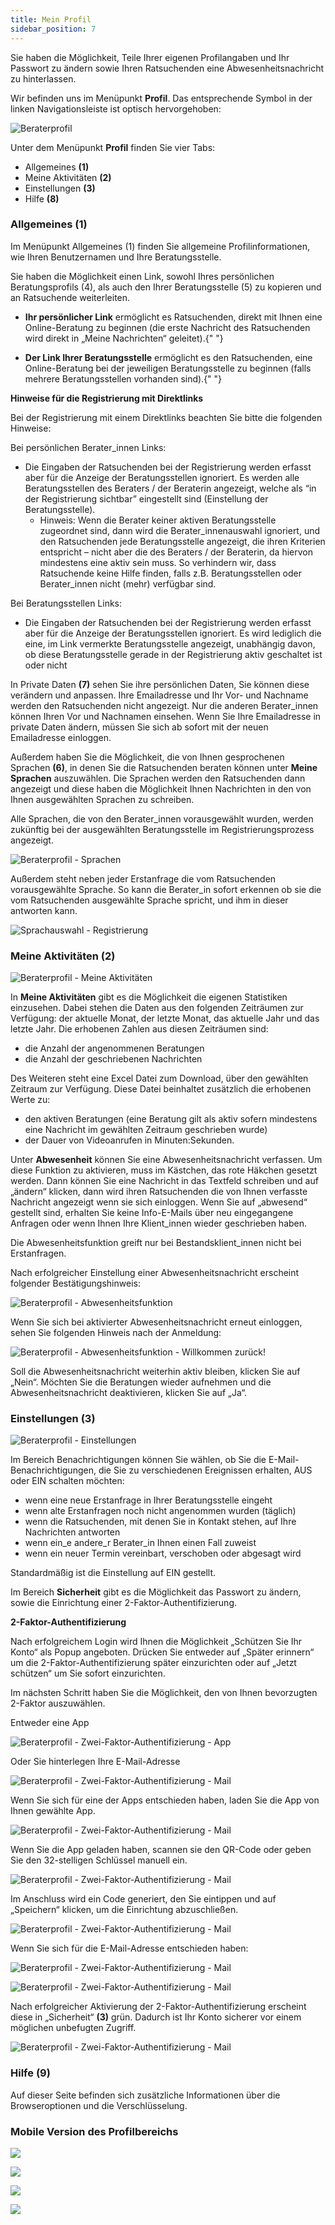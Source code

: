 ```yaml
---
title: Mein Profil
sidebar_position: 7
---
```



Sie haben die Möglichkeit, Teile Ihrer eigenen Profilangaben und Ihr Passwort zu ändern sowie Ihren Ratsuchenden eine Abwesenheitsnachricht zu hinterlassen.

Wir befinden uns im Menüpunkt <strong>Profil</strong>. Das entsprechende Symbol in der linken Navigationsleiste ist optisch hervorgehoben:

![Beraterprofil](../../../static/img/images-onlineberatung/01_Berater_Profil.png)

<span>
  Unter dem Menüpunkt <strong>Profil</strong> finden Sie vier Tabs:
</span>

- Allgemeines <strong>(1)</strong>
- Meine Aktivitäten <strong>(2)</strong>
- Einstellungen <strong>(3)</strong>
- Hilfe <strong>(8)</strong>

### Allgemeines <strong>(1)</strong>

Im Menüpunkt Allgemeines (1) finden Sie allgemeine Profilinformationen, wie Ihren Benutzernamen und Ihre Beratungsstelle.

Sie haben die Möglichkeit einen Link, sowohl Ihres persönlichen Beratungsprofils (4), als auch den Ihrer Beratungsstelle (5) zu kopieren und an Ratsuchende weiterleiten.

- <strong>Ihr persönlicher Link</strong> ermöglicht es Ratsuchenden, direkt mit Ihnen
  eine Online-Beratung zu beginnen (die erste Nachricht des Ratsuchenden wird direkt
  in „Meine Nachrichten“ geleitet).{" "}

- <strong>Der Link Ihrer Beratungsstelle</strong> ermöglicht es den Ratsuchenden,
  eine Online-Beratung bei der jeweiligen Beratungsstelle zu beginnen (falls mehrere
  Beratungsstellen vorhanden sind).{" "}

<strong>Hinweise für die Registrierung mit Direktlinks</strong>

Bei der Registrierung mit einem Direktlinks beachten Sie bitte die folgenden Hinweise:

<span>Bei persönlichen Berater_innen Links:</span>

- Die Eingaben der Ratsuchenden bei der Registrierung werden erfasst aber für die Anzeige der Beratungsstellen ignoriert. Es werden alle Beratungsstellen des Beraters / der Beraterin angezeigt, welche als “in der Registrierung sichtbar” eingestellt sind (Einstellung der Beratungsstelle).
  - Hinweis: Wenn die Berater keiner aktiven Beratungsstelle zugeordnet sind, dann wird die Berater_innenauswahl ignoriert, und den Ratsuchenden jede Beratungsstelle angezeigt, die ihren Kriterien entspricht – nicht aber die des Beraters / der Beraterin, da hiervon mindestens eine aktiv sein muss. So verhindern wir, dass Ratsuchende keine Hilfe finden, falls z.B. Beratungsstellen oder Berater_innen nicht (mehr) verfügbar sind.

<span>Bei Beratungsstellen Links:</span>

- Die Eingaben der Ratsuchenden bei der Registrierung werden erfasst aber für die Anzeige der Beratungsstellen ignoriert. Es wird lediglich die eine, im Link vermerkte Beratungsstelle angezeigt, unabhängig davon, ob diese Beratungsstelle gerade in der Registrierung aktiv geschaltet ist oder nicht

In Private Daten <strong>(7)</strong> sehen Sie ihre persönlichen Daten, Sie können diese verändern und anpassen. Ihre Emailadresse und Ihr Vor- und Nachname werden den Ratsuchenden nicht angezeigt. Nur die anderen Berater_innen können Ihren Vor und Nachnamen einsehen. Wenn Sie Ihre Emailadresse in private Daten ändern, müssen Sie sich ab sofort mit der neuen Emailadresse einloggen.

Außerdem haben Sie die Möglichkeit, die von Ihnen gesprochenen Sprachen <strong>(6)</strong>, in denen Sie die Ratsuchenden beraten können unter <strong>Meine Sprachen</strong> auszuwählen. Die Sprachen werden den Ratsuchenden dann angezeigt und diese haben die Möglichkeit Ihnen Nachrichten in den von Ihnen ausgewählten Sprachen zu schreiben.

Alle Sprachen, die von den Berater_innen vorausgewählt wurden, werden zukünftig bei der ausgewählten Beratungsstelle im Registrierungsprozess angezeigt.

![Beraterprofil - Sprachen](../../../static/img/images-onlineberatung/01_Berater_Profil_Sprachen.png)

Außerdem steht neben jeder Erstanfrage die vom Ratsuchenden vorausgewählte Sprache. So kann die Berater_in sofort erkennen ob sie die vom Ratsuchenden ausgewählte Sprache spricht, und ihm in dieser antworten kann.

![Sprachauswahl - Registrierung](../../../static/img/images-onlineberatung/01_Berater_Profil_Sprachen2.png)

### Meine Aktivitäten <strong>(2)</strong>

![Beraterprofil - Meine Aktivitäten](../../../static/img/images-onlineberatung/01_Berater_Profil_MeineAktivitaten.png)

In <strong>Meine Aktivitäten</strong> gibt es die Möglichkeit die eigenen Statistiken einzusehen. Dabei stehen die Daten aus den folgenden Zeiträumen zur Verfügung: der aktuelle Monat, der letzte Monat, das aktuelle Jahr und das letzte Jahr. Die erhobenen Zahlen aus diesen Zeiträumen sind:

- die Anzahl der angenommenen Beratungen
- die Anzahl der geschriebenen Nachrichten

Des Weiteren steht eine Excel Datei zum Download, über den gewählten Zeitraum zur Verfügung. Diese Datei beinhaltet zusätzlich die erhobenen Werte zu:

- den aktiven Beratungen (eine Beratung gilt als aktiv sofern mindestens eine Nachricht im gewählten Zeitraum geschrieben wurde)
- der Dauer von Videoanrufen in Minuten:Sekunden.

Unter <strong>Abwesenheit</strong> können Sie eine Abwesenheitsnachricht verfassen. Um diese Funktion zu aktivieren, muss im Kästchen, das rote Häkchen gesetzt werden. Dann können Sie eine Nachricht in das Textfeld schreiben und auf „ändern“ klicken, dann wird ihren Ratsuchenden die von Ihnen verfasste Nachricht angezeigt wenn sie sich einloggen. Wenn Sie auf „abwesend“ gestellt sind, erhalten Sie keine Info-E-Mails über neu eingegangene Anfragen oder wenn Ihnen Ihre Klient_innen wieder geschrieben haben.

<PrimaryNote>
  Die Abwesenheitsfunktion greift nur bei Bestandsklient_innen nicht bei
  Erstanfragen.
</PrimaryNote>

Nach erfolgreicher Einstellung einer Abwesenheitsnachricht erscheint folgender Bestätigungshinweis:

![Beraterprofil - Abwesenheitsfunktion](../../../static/img/images-onlineberatung/01_Berater_Profil_Abwesenheitsnachricht.png)

Wenn Sie sich bei aktivierter Abwesenheitsnachricht erneut einloggen, sehen Sie folgenden Hinweis nach der Anmeldung:

![Beraterprofil - Abwesenheitsfunktion - Willkommen zurück!](../../../static/img/images-onlineberatung/01_Berater_Profil_Abwesenheitsnachricht2.png)

Soll die Abwesenheitsnachricht weiterhin aktiv bleiben, klicken Sie auf „Nein“. Möchten Sie die Beratungen wieder aufnehmen und die Abwesenheitsnachricht deaktivieren, klicken Sie auf „Ja“.

### Einstellungen <strong>(3)</strong>

![Beraterprofil - Einstellungen](../../../static/img/images-onlineberatung/01_Berater_Profil_Sicherheit.png)

<span>
  Im Bereich Benachrichtigungen können Sie wählen, ob Sie die
  E-Mail-Benachrichtigungen, die Sie zu verschiedenen Ereignissen erhalten, AUS
  oder EIN schalten möchten:
</span>

- wenn eine neue Erstanfrage in Ihrer Beratungsstelle eingeht
- wenn alte Erstanfragen noch nicht angenommen wurden (täglich)
- wenn die Ratsuchenden, mit denen Sie in Kontakt stehen, auf Ihre Nachrichten antworten
- wenn ein_e andere_r Berater_in Ihnen einen Fall zuweist
- wenn ein neuer Termin vereinbart, verschoben oder abgesagt wird

Standardmäßig ist die Einstellung auf EIN gestellt.

Im Bereich <strong>Sicherheit</strong> gibt es die Möglichkeit das Passwort zu ändern, sowie die Einrichtung einer 2-Faktor-Authentifizierung.

<strong>2-Faktor-Authentifizierung</strong>

Nach erfolgreichem Login wird Ihnen die Möglichkeit „Schützen Sie Ihr Konto“ als Popup angeboten. Drücken Sie entweder auf „Später erinnern“ um die 2-Faktor-Authentifizierung später einzurichten oder auf „Jetzt schützen“ um Sie sofort einzurichten.

Im nächsten Schritt haben Sie die Möglichkeit, den von Ihnen bevorzugten 2-Faktor auszuwählen.

Entweder eine App

![Beraterprofil - Zwei-Faktor-Authentifizierung - App](../../../static/img/images-onlineberatung/01_Berater_Profil_2FA_App.png)

Oder Sie hinterlegen Ihre E-Mail-Adresse

![Beraterprofil - Zwei-Faktor-Authentifizierung - Mail](../../../static/img/images-onlineberatung/01_Berater_Profil_2FA_Email.png)

Wenn Sie sich für eine der Apps entschieden haben, laden Sie die App von Ihnen gewählte App.

![Beraterprofil - Zwei-Faktor-Authentifizierung - Mail](../../../static/img/images-onlineberatung/01_Berater_Profil_2FA_App2.png)

Wenn Sie die App geladen haben, scannen sie den QR-Code oder geben Sie den 32-stelligen Schlüssel manuell ein.

![Beraterprofil - Zwei-Faktor-Authentifizierung - Mail](../../../static/img/images-onlineberatung/01_Berater_Profil_2FA_App3.png)

Im Anschluss wird ein Code generiert, den Sie eintippen und auf „Speichern“ klicken, um die Einrichtung abzuschließen.

![Beraterprofil - Zwei-Faktor-Authentifizierung - Mail](../../../static/img/images-onlineberatung/01_Berater_Profil_2FA_App4.png)

Wenn Sie sich für die E-Mail-Adresse entschieden haben:

![Beraterprofil - Zwei-Faktor-Authentifizierung - Mail](../../../static/img/images-onlineberatung/01_Berater_Profil_2FA_Email2.png)

![Beraterprofil - Zwei-Faktor-Authentifizierung - Mail](../../../static/img/images-onlineberatung/01_Berater_Profil_2FA_Email3.png)

Nach erfolgreicher Aktivierung der 2-Faktor-Authentifizierung erscheint diese in „Sicherheit“ <strong>(3)</strong> grün. Dadurch ist Ihr Konto sicherer vor einem möglichen unbefugten Zugriff.

![Beraterprofil - Zwei-Faktor-Authentifizierung - Mail](../../../static/img/images-onlineberatung/01_Berater_Profil_2FA_FeatureToggle.png)

### Hilfe <strong>(9)</strong>

Auf dieser Seite befinden sich zusätzliche Informationen über die Browseroptionen und die Verschlüsselung.

### Mobile Version des Profilbereichs

<div style={{ display: 'flex', gap: '20px' }}>
<p><img src={useBaseUrl('/img/images-onlineberatung/mobile/01_Berater_Profil_ÖffentilcheDaten.png')} style={{ height: '400px' }}/></p>

<p><img src={useBaseUrl('/img/images-onlineberatung/mobile/01_Berater_Profil_PrivateDaten.png')} style={{ height: '400px' }}/></p>
</div>

<div style={{ display: 'flex', gap: '20px' }}>
<p><img src={useBaseUrl('/img/images-onlineberatung/mobile/01_Berater_Profil_Sicherheit.png')} style={{ height: '400px' }}/></p>

<p><img src={useBaseUrl('/img/images-onlineberatung/mobile/01_Berater_Profil_Sicherheit2.png')} style={{ height: '400px' }}/></p>
</div>

